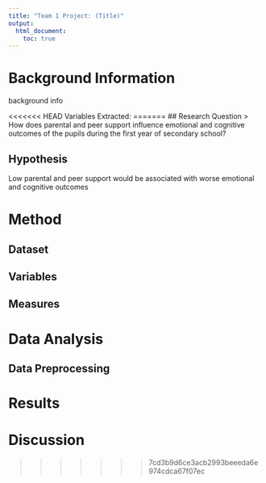 ```yaml
---
title: "Team 1 Project: (Title)"
output:
  html_document:
    toc: true
---
```

# Background Information
background info

<<<<<<< HEAD
Variables Extracted:
=======
## Research Question
> How does parental and peer support influence emotional and cognitive outcomes of the pupils during the first year of secondary school?

## Hypothesis
Low parental and peer support would be associated with worse emotional and cognitive outcomes

# Method

## Dataset
## Variables
## Measures

# Data Analysis
## Data Preprocessing

# Results

# Discussion
>>>>>>> 7cd3b9d6ce3acb2993beeeda6e974cdca67f07ec
